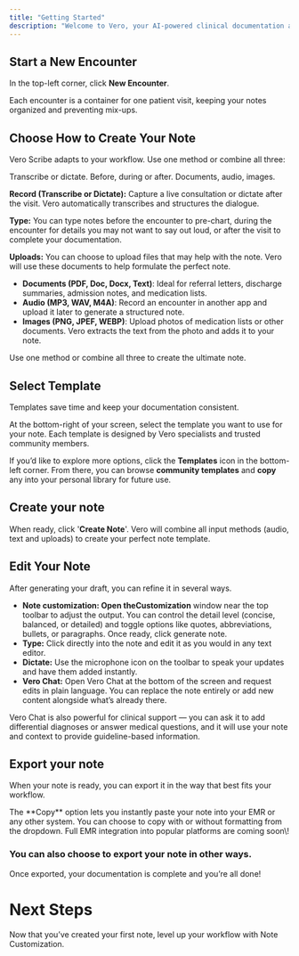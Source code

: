 ```yaml
---
title: "Getting Started"
description: "Welcome to Vero, your AI-powered clinical documentation assistant.  This guide will help you create your first note in under 5 minutes. "
---
```


## Start a New Encounter

In the top-left corner, click **New Encounter**.

Each encounter is a container for one patient visit, keeping your notes organized and preventing mix-ups.

## Choose How to Create Your Note

Vero Scribe adapts to your workflow. Use one method or combine all three:

<Columns cols={3}>
  <Card title="Record" icon="microphone">
    Transcribe or dictate.
  </Card>
  <Card title="Type" icon="file-word">
    Before, during or after.
  </Card>
  <Card title="Uploads" icon="upload" href="/essentials/images">
    Documents, audio, images.
  </Card>
</Columns>

**Record (Transcribe or Dictate):** Capture a live consultation or dictate after the visit. Vero automatically transcribes and structures the dialogue.

**Type:** You can type notes before the encounter to pre-chart, during the encounter for details you may not want to say out loud, or after the visit to complete your documentation.

**Uploads:** You can choose to upload files that may help with the note. Vero will use these documents to help formulate the perfect note.

- **Documents (PDF, Doc, Docx, Text)**: Ideal for referral letters, discharge summaries, admission notes, and medication lists.
- **Audio (MP3, WAV, M4A)**: Record an encounter in another app and upload it later to generate a structured note.
- **Images (PNG, JPEF, WEBP)**: Upload photos of medication lists or other documents. Vero extracts the text from the photo and adds it to your note.

<Note>
  Use one method or combine all three to create the ultimate note.
</Note>

## Select Template

Templates save time and keep your documentation consistent.

At the bottom-right of your screen, select the template you want to use for your note. Each template is designed by Vero specialists and trusted community members.

If you’d like to explore more options, click the **Templates** icon in the bottom-left corner. From there, you can browse **community templates** and **copy** any into your personal library for future use.

## Create your note

When ready, click '**Create Note**'. Vero will combine all input methods (audio, text and uploads) to create your perfect note template.

## Edit Your Note

After generating your draft, you can refine it in several ways.

- **Note customization: Open theCustomization**  window near the top toolbar to adjust the output. You can control the detail level (concise, balanced, or detailed) and toggle options like quotes, abbreviations, bullets, or paragraphs. Once ready, click generate note.
- **Type:** Click directly into the note and edit it as you would in any text editor.
- **Dictate:** Use the microphone icon on the toolbar to speak your updates and have them added instantly.
- **Vero Chat:** Open Vero Chat at the bottom of the screen and request edits in plain language. You can replace the note entirely or add new content alongside what’s already there.

<Tip>
  Vero Chat is also powerful for clinical support — you can ask it to add differential diagnoses or answer medical questions, and it will use your note and context to provide guideline-based information.
</Tip>

## Export your note

When your note is ready, you can export it in the way that best fits your workflow. 

<Columns cols={1}>
  <Card title="Copy" icon="copy">
    The **Copy** option lets you instantly paste your note into your EMR or any other system. You can choose to copy with or without formatting from the dropdown.
  </Card>
</Columns>

<Info>
  Full EMR integration into popular platforms are coming soon\!
</Info>

### You can also choose to export your note in other ways.

<Columns cols={3}>
  <Card title="Email" icon="mailbox">
    
  </Card>
  <Card title="Print" icon="print">
    
  </Card>
  <Card title="PDF" icon="file-pdf">
    
  </Card>
</Columns>

Once exported, your documentation is complete and you’re all done\!

# Next Steps

Now that you’ve created your first note, level up your workflow with Note Customization.